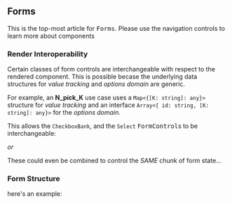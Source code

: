 
## Forms

This is the top-most article for <tt>Forms</tt>. Please use the navigation controls to learn more about components

### Render Interoperability

Certain classes of form controls are interchangeable with respect to the rendered component. This is possible becase the underlying data structures for _value tracking_ and _options domain_ are generic.

For example, an **N_pick_K** use case uses a `Map<{[K: string]: any}>` structure for _value tracking_ and an interface `Array<{ id: string, [K: string]: any}>` for the _options domain_.

This allows the `CheckboxBank`, and the `Select` <tt>FormControl</tt>s to be interchangeable:

<SimpleCheckboxBankExample noDebug />

_or_

<SimpleSelectExample noDebug />

These could even be combined to control the _SAME_ chunk of form state...

### Form Structure

here's an example:

<FormStructureExample />
